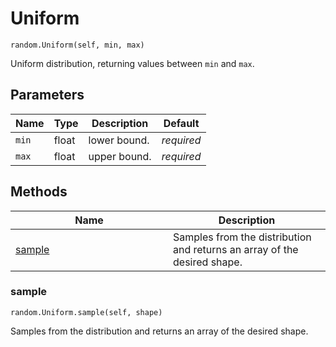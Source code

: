 # Uniform { #water_tank.random.Uniform }

`random.Uniform(self, min, max)`

Uniform distribution, returning values between `min` and `max`.

## Parameters

| Name   | Type   | Description   | Default    |
|--------|--------|---------------|------------|
| `min`  | float  | lower bound.  | _required_ |
| `max`  | float  | upper bound.  | _required_ |

## Methods

| Name | Description |
| --- | --- |
| [sample](#water_tank.random.Uniform.sample) | Samples from the distribution and returns an array of the desired shape. |

### sample { #water_tank.random.Uniform.sample }

`random.Uniform.sample(self, shape)`

Samples from the distribution and returns an array of the desired shape.